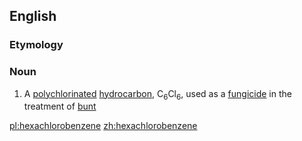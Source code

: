 ==English==

===Etymology===
{{compound|hexa-|chloro-|benzene|lang=en}}

===Noun===
{{wikipedia}}
{{en-noun|~}}

# {{context|organic compound|lang=en}} A [[polychlorinated]] [[hydrocarbon]], C<sub>6</sub>Cl<sub>6</sub>, used as a [[fungicide]] in the treatment of [[bunt]]

[[pl:hexachlorobenzene]]
[[zh:hexachlorobenzene]]